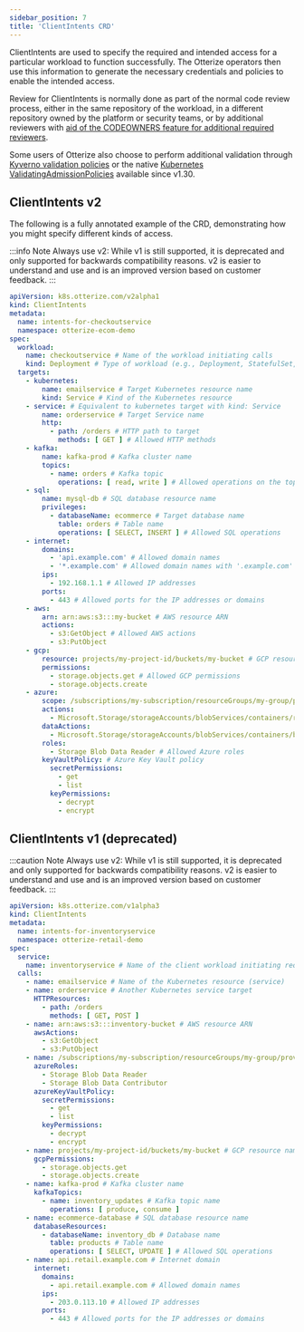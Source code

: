```yaml
---
sidebar_position: 7
title: 'ClientIntents CRD'
---
```


ClientIntents are used to specify the required and intended access for a particular workload to function successfully. The Otterize operators then use this information to generate the necessary credentials and policies to enable the intended access.

Review for ClientIntents is normally done as part of the normal code review process, either in the same repository of the workload, in a different repository owned by the platform or security teams, or by additional reviewers with [aid of the CODEOWNERS feature for additional required reviewers](https://docs.github.com/en/repositories/managing-your-repositorys-settings-and-features/customizing-your-repository/about-code-owners#codeowners-and-branch-protection).

Some users of Otterize also choose to perform additional validation through [Kyverno validation policies](/reference/validating-clientintents) or the native [Kubernetes ValidatingAdmissionPolicies](https://kubernetes.io/docs/reference/access-authn-authz/validating-admission-policy/) available since v1.30.

## ClientIntents v2
The following is a fully annotated example of the CRD, demonstrating how you might specify different kinds of access.

:::info Note
Always use v2: While v1 is still supported, it is deprecated and only supported for backwards compatibility reasons. v2 is easier to understand and use and is an improved version based on customer feedback.
:::

```yaml
apiVersion: k8s.otterize.com/v2alpha1
kind: ClientIntents
metadata:
  name: intents-for-checkoutservice
  namespace: otterize-ecom-demo
spec:
  workload:
    name: checkoutservice # Name of the workload initiating calls
    kind: Deployment # Type of workload (e.g., Deployment, StatefulSet, etc.)
  targets:
    - kubernetes:
        name: emailservice # Target Kubernetes resource name
        kind: Service # Kind of the Kubernetes resource
    - service: # Equivalent to kubernetes target with kind: Service
        name: orderservice # Target Service name
        http:
          - path: /orders # HTTP path to target
            methods: [ GET ] # Allowed HTTP methods
    - kafka:
        name: kafka-prod # Kafka cluster name
        topics:
          - name: orders # Kafka topic
            operations: [ read, write ] # Allowed operations on the topic
    - sql:
        name: mysql-db # SQL database resource name
        privileges:
          - databaseName: ecommerce # Target database name
            table: orders # Table name
            operations: [ SELECT, INSERT ] # Allowed SQL operations
    - internet:
        domains:
          - 'api.example.com' # Allowed domain names
          - '*.example.com' # Allowed domain names with '.example.com' suffix
        ips:
          - 192.168.1.1 # Allowed IP addresses
        ports:
          - 443 # Allowed ports for the IP addresses or domains
    - aws:
        arn: arn:aws:s3:::my-bucket # AWS resource ARN
        actions:
          - s3:GetObject # Allowed AWS actions
          - s3:PutObject
    - gcp:
        resource: projects/my-project-id/buckets/my-bucket # GCP resource name
        permissions:
          - storage.objects.get # Allowed GCP permissions
          - storage.objects.create
    - azure:
        scope: /subscriptions/my-subscription/resourceGroups/my-group/providers/Microsoft.Storage/storageAccounts/myaccount # Azure resource scope
        actions:
          - Microsoft.Storage/storageAccounts/blobServices/containers/read # Allowed Azure actions
        dataActions:
          - Microsoft.Storage/storageAccounts/blobServices/containers/blobs/read # Allowed Azure data actions
        roles:
          - Storage Blob Data Reader # Allowed Azure roles
        keyVaultPolicy: # Azure Key Vault policy
          secretPermissions:
            - get
            - list
          keyPermissions:
            - decrypt
            - encrypt

```

## ClientIntents v1 (deprecated)
:::caution Note
Always use v2: While v1 is still supported, it is deprecated and only supported for backwards compatibility reasons. v2 is easier to understand and use and is an improved version based on customer feedback.
:::

```yaml
apiVersion: k8s.otterize.com/v1alpha3
kind: ClientIntents
metadata:
  name: intents-for-inventoryservice
  namespace: otterize-retail-demo
spec:
  service:
    name: inventoryservice # Name of the client workload initiating requests
  calls:
    - name: emailservice # Name of the Kubernetes resource (service)
    - name: orderservice # Another Kubernetes service target
      HTTPResources:
        - path: /orders
          methods: [ GET, POST ]
    - name: arn:aws:s3:::inventory-bucket # AWS resource ARN
      awsActions:
        - s3:GetObject
        - s3:PutObject
    - name: /subscriptions/my-subscription/resourceGroups/my-group/providers/Microsoft.Storage/storageAccounts/mystorageaccount # Azure resource scope
      azureRoles:
        - Storage Blob Data Reader
        - Storage Blob Data Contributor
      azureKeyVaultPolicy:
        secretPermissions:
          - get
          - list
        keyPermissions:
          - decrypt
          - encrypt
    - name: projects/my-project-id/buckets/my-bucket # GCP resource name
      gcpPermissions:
        - storage.objects.get
        - storage.objects.create
    - name: kafka-prod # Kafka cluster name
      kafkaTopics:
        - name: inventory_updates # Kafka topic name
          operations: [ produce, consume ]
    - name: ecommerce-database # SQL database resource name
      databaseResources:
        - databaseName: inventory_db # Database name
          table: products # Table name
          operations: [ SELECT, UPDATE ] # Allowed SQL operations
    - name: api.retail.example.com # Internet domain
      internet:
        domains:
          - api.retail.example.com # Allowed domain names
        ips:
          - 203.0.113.10 # Allowed IP addresses
        ports:
          - 443 # Allowed ports for the IP addresses or domains
```

